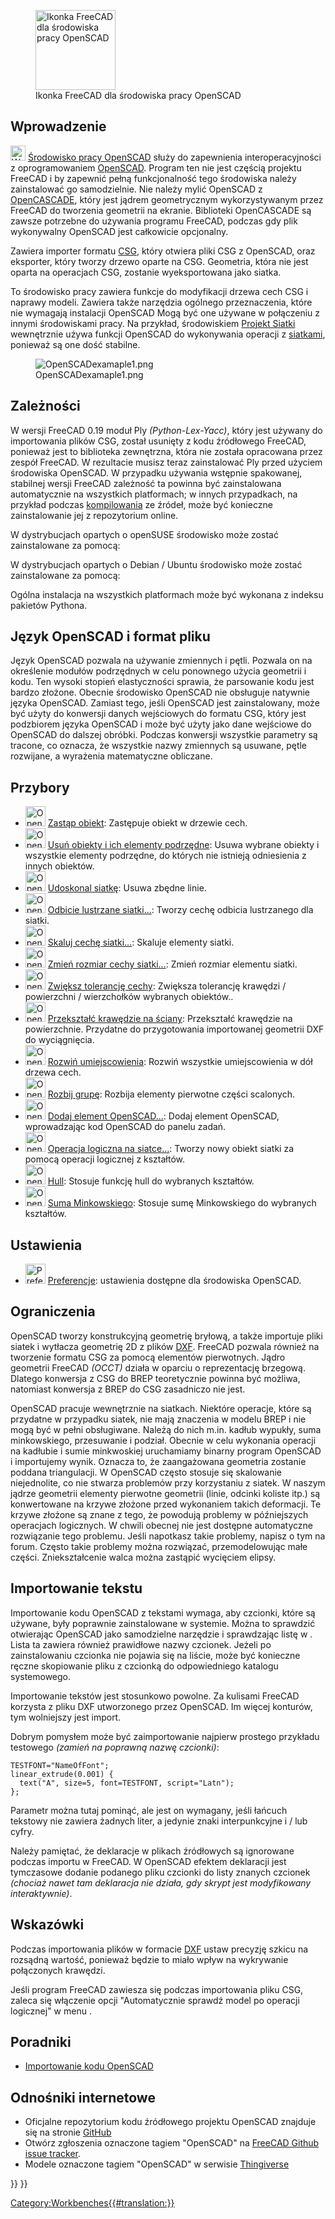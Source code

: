 <languages/>

{{Docnav/pl
|[[Mesh_Workbench/pl|środowisko pracy Siatka]]
|[[Part_Workbench/pl|środowisko pracy Część]]
|IconL=Workbench_Mesh.svg
|IconR=Workbench_Part.svg
}}

[[Image:Workbench_OpenSCAD.svg|thumb|128px|Ikonka FreeCAD dla środowiska pracy OpenSCAD]]

{{TOCright}}

<span id="Introduction"></span>
==Wprowadzenie==

[[Image:Workbench_OpenSCAD.svg|24px]] [[OpenSCAD_Workbench/pl|Środowisko pracy OpenSCAD]] służy do zapewnienia interoperacyjności z oprogramowaniem [https://www.openscad.org/ OpenSCAD]. Program ten nie jest częścią projektu FreeCAD i by zapewnić pełną funkcjonalność tego środowiska należy zainstalować go samodzielnie. Nie należy mylić OpenSCAD z [[OpenCASCADE/pl|OpenCASCADE]], który jest jądrem geometrycznym wykorzystywanym przez FreeCAD do tworzenia geometrii na ekranie. Biblioteki OpenCASCADE są zawsze potrzebne do używania programu FreeCAD, podczas gdy plik wykonywalny OpenSCAD jest całkowicie opcjonalny.

Zawiera importer formatu [[OpenSCAD_CSG/pl|CSG]], który otwiera pliki CSG z OpenSCAD, oraz eksporter, który tworzy drzewo oparte na CSG. Geometria, która nie jest oparta na operacjach CSG, zostanie wyeksportowana jako siatka.

To środowisko pracy zawiera funkcje do modyfikacji drzewa cech CSG i naprawy modeli. Zawiera także narzędzia ogólnego przeznaczenia, które nie wymagają instalacji OpenSCAD Mogą być one używane w połączeniu z innymi środowiskami pracy. Na przykład, środowiskiem [[Mesh_Workbench/pl|Projekt Siatki]] wewnętrznie używa funkcji OpenSCAD do wykonywania operacji z [[Mesh/pl|siatkami]], ponieważ są one dość stabilne.

[[Image:OpenSCADexamaple1.png]]

<span id="Dependencies"></span>
== Zależności ==

W wersji FreeCAD 0.19 moduł Ply ''(Python-Lex-Yacc)'', który jest używany do importowania plików CSG, został usunięty z kodu źródłowego FreeCAD, ponieważ jest to biblioteka zewnętrzna, która nie została opracowana przez zespół FreeCAD. W rezultacie musisz teraz zainstalować Ply przed użyciem środowiska OpenSCAD. W przypadku używania wstępnie spakowanej, stabilnej wersji FreeCAD zależność ta powinna być zainstalowana automatycznie na wszystkich platformach; w innych przypadkach, na przykład podczas [[Compiling/pl|kompilowania]] ze źródeł, może być konieczne zainstalowanie jej z repozytorium online.

W dystrybucjach opartych o openSUSE środowisko może zostać zainstalowane za pomocą:

{{Code|code=
sudo zypper install python3-ply
}}

W dystrybucjach opartych o Debian / Ubuntu środowisko może zostać zainstalowane za pomocą:

{{Code|code=
sudo apt install python3-ply
}}

Ogólna instalacja na wszystkich platformach może być wykonana z indeksu pakietów Pythona.

{{Code|code=
pip3 install --user ply
}}

<span id="OpenSCAD_language_and_file_format"></span>
==Język OpenSCAD i format pliku==

Język OpenSCAD pozwala na używanie zmiennych i pętli. Pozwala on na określenie modułów podrzędnych w celu ponownego użycia geometrii i kodu. Ten wysoki stopień elastyczności sprawia, że parsowanie kodu jest bardzo złożone. Obecnie środowisko OpenSCAD nie obsługuje natywnie języka OpenSCAD.
Zamiast tego, jeśli OpenSCAD jest zainstalowany, może być użyty do konwersji danych wejściowych do formatu CSG, który jest podzbiorem języka OpenSCAD i może być użyty jako dane wejściowe do OpenSCAD do dalszej obróbki.
Podczas konwersji wszystkie parametry są tracone, co oznacza, że wszystkie nazwy zmiennych są usuwane, pętle rozwijane, a wyrażenia matematyczne obliczane.

<span id="Tools"></span>
==Przybory==

* [[Image:OpenSCAD_ReplaceObject.svg|32px]] [[OpenSCAD_ReplaceObject/pl|Zastąp obiekt]]: Zastępuje obiekt w drzewie cech.
* [[Image:OpenSCAD_RemoveSubtree.svg|32px]] [[OpenSCAD_RemoveSubtree/pl|Usuń obiekty i ich elementy podrzędne]]: Usuwa wybrane obiekty i wszystkie elementy podrzędne, do których nie istnieją odniesienia z innych obiektów.
* [[Image:OpenSCAD_RefineShapeFeature.svg|32px]] [[OpenSCAD_RefineShapeFeature/pl|Udoskonal siatkę]]: Usuwa zbędne linie.
* [[Image:OpenSCAD_MirrorMeshFeature.svg|32px]] [[OpenSCAD_MirrorMeshFeature/pl|Odbicie lustrzane siatki...]]: Tworzy cechę odbicia lustrzanego dla siatki.
* [[Image:OpenSCAD_ScaleMeshFeature.svg|32px]] [[OpenSCAD_ScaleMeshFeature/pl|Skaluj cechę siatki...]]: Skaluje elementy siatki.
* [[Image:OpenSCAD_ResizeMeshFeature.svg|32px]] [[OpenSCAD_ResizeMeshFeature/pl|Zmień rozmiar cechy siatki...]]: Zmień rozmiar elementu siatki.
* [[Image:OpenSCAD_IncreaseToleranceFeature.svg|32px]] [[OpenSCAD_IncreaseToleranceFeature/pl|Zwiększ tolerancję cechy]]: Zwiększa tolerancję krawędzi / powierzchni / wierzchołków wybranych obiektów..
* [[Image:OpenSCAD_Edgestofaces.svg|32px]] [[OpenSCAD_Edgestofaces/pl|Przekształć krawędzie na ściany]]: Przekształć krawędzie na powierzchnie. Przydatne do przygotowania importowanej geometrii DXF do wyciągnięcia.
* [[Image:OpenSCAD_ExpandPlacements.svg|32px]] [[OpenSCAD_ExpandPlacements/pl|Rozwiń umiejscowienia]]: Rozwiń wszystkie umiejscowienia w dół drzewa cech.
* [[Image:OpenSCAD_ExplodeGroup.svg|32px]] [[OpenSCAD_ExplodeGroup/pl|Rozbij grupę]]: Rozbija elementy pierwotne części scalonych.
* [[Image:OpenSCAD_AddOpenSCADElement.svg|32px]] [[OpenSCAD_AddOpenSCADElement/pl|Dodaj element OpenSCAD...]]: Dodaj element OpenSCAD, wprowadzając kod OpenSCAD do panelu zadań.
* [[Image:OpenSCAD_MeshBoolean.svg|32px]] [[OpenSCAD_MeshBoolean/pl|Operacja logiczna na siatce...]]: Tworzy nowy obiekt siatki za pomocą operacji logicznej z kształtów.
* [[Image:OpenSCAD_Hull.svg|32px]] [[OpenSCAD_Hull/pl|Hull]]: Stosuje funkcję hull do wybranych kształtów.
* [[Image:OpenSCAD_Minkowski.svg|32px]] [[OpenSCAD_Minkowski/pl|Suma Minkowskiego]]: Stosuje sumę Minkowskiego do wybranych kształtów.

<span id="Preferences"></span>
==Ustawienia==

* [[Image:Preferences-openscad.svg|32px]] [[OpenSCAD_Preferences/pl|Preferencje]]: ustawienia dostępne dla środowiska OpenSCAD.

<span id="Limitations"></span>
==Ograniczenia==

OpenSCAD tworzy konstrukcyjną geometrię bryłową, a także importuje pliki siatek i wytłacza geometrię 2D z plików [[DXF/pl|DXF]]. FreeCAD pozwala również na tworzenie formatu CSG za pomocą elementów pierwotnych. Jądro geometrii FreeCAD ''(OCCT)'' działa w oparciu o reprezentację brzegową. Dlatego konwersja z CSG do BREP teoretycznie powinna być możliwa, natomiast konwersja z BREP do CSG zasadniczo nie jest.

OpenSCAD pracuje wewnętrznie na siatkach. Niektóre operacje, które są przydatne w przypadku siatek, nie mają znaczenia w modelu BREP i nie mogą być w pełni obsługiwane. Należą do nich m.in. kadłub wypukły, suma minkowskiego, przesuwanie i podział. Obecnie w celu wykonania operacji na kadłubie i sumie minkwoskiej uruchamiamy binarny program OpenSCAD i importujemy wynik. Oznacza to, że zaangażowana geometria zostanie poddana triangulacji. W OpenSCAD często stosuje się skalowanie niejednolite, co nie stwarza problemów przy korzystaniu z siatek. W naszym jądrze geometrii elementy pierwotne geometrii (linie, odcinki koliste itp.) są konwertowane na krzywe złożone przed wykonaniem takich deformacji. Te krzywe złożone są znane z tego, że powodują problemy w późniejszych operacjach logicznych. W chwili obecnej nie jest dostępne automatyczne rozwiązanie tego problemu. Jeśli napotkasz takie problemy, napisz o tym na forum. Często takie problemy można rozwiązać, przemodelowując małe części. Zniekształcenie walca można zastąpić wycięciem elipsy.

<span id="Importing_text"></span>
==Importowanie tekstu==

Importowanie kodu OpenSCAD z tekstami wymaga, aby czcionki, które są używane, były poprawnie zainstalowane w systemie. Można to sprawdzić otwierając OpenSCAD jako samodzielne narzędzie i sprawdzając listę w {{MenuCommand|Pomoc → Font List}}. Lista ta zawiera również prawidłowe nazwy czcionek. Jeżeli po zainstalowaniu czcionka nie pojawia się na liście, może być konieczne ręczne skopiowanie pliku z czcionką do odpowiedniego katalogu systemowego.

Importowanie tekstów jest stosunkowo powolne. Za kulisami FreeCAD korzysta z pliku DXF utworzonego przez OpenSCAD. Im więcej konturów, tym wolniejszy jest import.

Dobrym pomysłem może być zaimportowanie najpierw prostego przykładu testowego ''(zamień {{Incode|NameOfFont}} na poprawną nazwę czcionki)'':

<pre>
TESTFONT="NameOfFont";
linear_extrude(0.001) {
  text("A", size=5, font=TESTFONT, script="Latn");
};
</pre>

Parametr {{Incode|<nowiki>script="Latn"</nowiki>}} można tutaj pominąć, ale jest on wymagany, jeśli łańcuch tekstowy nie zawiera żadnych liter, a jedynie znaki interpunkcyjne i / lub cyfry.

Należy pamiętać, że deklaracje {{Incode|<nowiki>use <FONT>;</nowiki>}} w plikach źródłowych są ignorowane podczas importu w FreeCAD. W OpenSCAD efektem deklaracji {{Incode|use}} jest tymczasowe dodanie podanego pliku czcionki do listy znanych czcionek ''(chociaż nawet tam deklaracja nie działa, gdy skrypt jest modyfikowany interaktywnie)''.

<span id="Hints"></span>
== Wskazówki ==

Podczas importowania plików w formacie [[DXF/pl|DXF]] ustaw precyzję szkicu na rozsądną wartość, ponieważ będzie to miało wpływ na wykrywanie połączonych krawędzi.

Jeśli program FreeCAD zawiesza się podczas importowania pliku CSG, zaleca się włączenie opcji "Automatycznie sprawdź model po operacji logicznej" w menu {{MenuCommand|Edycja → Preferencje ... → Część/Projekt Części → Ogólne → Ustawienia modelu}}.

<span id="Tutorials"></span>
==Poradniki==

* [[Import_OpenSCAD_code/pl|Importowanie kodu OpenSCAD]]

<span id="Links"></span>
==Odnośniki internetowe==

* Oficjalne repozytorium kodu źródłowego projektu OpenSCAD znajduje się na stronie [https://github.com/openscad/openscad GitHub]
* Otwórz zgłoszenia oznaczone tagiem "OpenSCAD" na [https://github.com/FreeCAD/FreeCAD/labels/Mod:%20OpenSCAD FreeCAD Github issue tracker].
* Modele oznaczone tagiem "OpenSCAD" w serwisie [http://www.thingiverse.com/tag:openscad Thingiverse]


{{Docnav/pl
|[[Mesh_Workbench/pl|środowisko pracy Siatka]]
|[[Part_Workbench/pl|środowisko pracy Część]]
|IconL=Workbench_Mesh.svg
|IconR=Workbench_Part.svg
}}

{{OpenSCAD Tools navi{{#translation:}}}}
{{Userdocnavi{{#translation:}}}}
[[Category:Workbenches{{#translation:}}]]